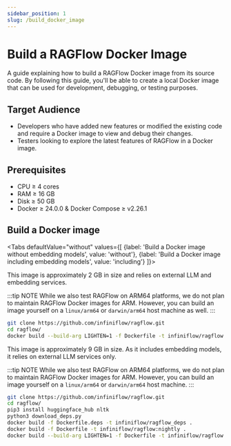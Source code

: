 ---
sidebar_position: 1
slug: /build_docker_image
---

# Build a RAGFlow Docker Image

A guide explaining how to build a RAGFlow Docker image from its source code. By following this guide, you'll be able to create a local Docker image that can be used for development, debugging, or testing purposes.

## Target Audience

- Developers who have added new features or modified the existing code and require a Docker image to view and debug their changes.
- Testers looking to explore the latest features of RAGFlow in a Docker image.

## Prerequisites

- CPU &ge; 4 cores
- RAM &ge; 16 GB
- Disk &ge; 50 GB
- Docker &ge; 24.0.0 & Docker Compose &ge; v2.26.1

## Build a Docker image

<Tabs
  defaultValue="without"
  values={[
    {label: 'Build a Docker image without embedding models', value: 'without'},
    {label: 'Build a Docker image including embedding models', value: 'including'}
  ]}>
  <TabItem value="without">

This image is approximately 2 GB in size and relies on external LLM and embedding services.

:::tip NOTE
While we also test RAGFlow on ARM64 platforms, we do not plan to maintain RAGFlow Docker images for ARM. However, you can build an image yourself on a `linux/arm64` or `darwin/arm64` host machine as well.
:::

```bash
git clone https://github.com/infiniflow/ragflow.git
cd ragflow/
docker build --build-arg LIGHTEN=1 -f Dockerfile -t infiniflow/ragflow:nightly-slim .
```


  </TabItem>
  <TabItem value="including">

This image is approximately 9 GB in size. As it includes embedding models, it relies on external LLM services only.  

:::tip NOTE
While we also test RAGFlow on ARM64 platforms, we do not plan to maintain RAGFlow Docker images for ARM. However, you can build an image yourself on a `linux/arm64` or `darwin/arm64` host machine.
:::

```bash
git clone https://github.com/infiniflow/ragflow.git
cd ragflow/
pip3 install huggingface_hub nltk
python3 download_deps.py
docker build -f Dockerfile.deps -t infiniflow/ragflow_deps .
docker build -f Dockerfile -t infiniflow/ragflow:nightly .
docker build --build-arg LIGHTEN=1 -f Dockerfile -t infiniflow/ragflow:nightly-slim .
```

  </TabItem>
</Tabs>